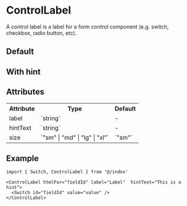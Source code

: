 

<Meta of={ControlLabelStories} />

# ControlLabel

A control label is a label for a form control component (e.g. switch, checkbox, radio button, etc).

## Default

<Canvas of={ControlLabelStories.Default} />

## With hint

<Canvas of={ControlLabelStories.WithHintText} />

## Attributes

<table>
  <tbody>
    <tr>
      <th>Attribute</th>
      <th>Type</th>
      <th>Default</th>
    </tr>
    <tr>
      <td>label</td>
      <td>`string`</td>
      <td>-</td>
    </tr>
    <tr>
      <td>hintText</td>
      <td>`string`</td>
      <td>-</td>
    </tr>
    <tr>
      <td>size</td>
      <td>`"sm" | "md" | "lg" | "xl"`</td>
      <td>`"sm"`</td>
    </tr>
  </tbody>
</table>

## Example

```tsx
import { Switch, ControlLabel } from '@/index'

<ControlLabel htmlFor="fieldId" label="Label"  hintText="This is a hint">
  <Switch id="fieldId" value="value" />
</ControlLabel>
```
